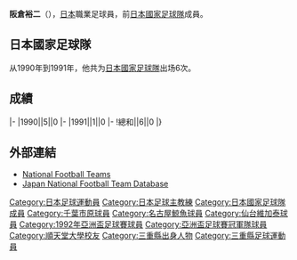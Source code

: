 {{noteta|G1=足球}}{{infobox Football biography
|name=阪倉裕二
|image=
|fullname=阪倉裕二
|birth_date={{Birth date and age|1967|6|7}}
|cityofbirth=[[三重縣|三重縣]]
|countryofbirth=[[日本|日本]]
|height=1.78 m
|position=[[後衛_(足球)|後衛]]
|currentclub=
|years=
|clubs=
|caps(goals)=
|nationalyears=1990-1991
|nationalteam=[[日本國家足球隊|日本]]
|nationalcaps(goals)=6 (0)
|manageryears1= 2001
|managerclubs1= [[橫濱FC|橫濱FC]]
|manageryears2= 2014-2015
|managerclubs2= [[栃木足球會|栃木足球會]]
}}
'''阪倉裕二'''（{{Bd|1967年|6月7日||}}），[[日本|日本]]職業足球員，前[[日本國家足球隊|日本國家足球隊]]成員。

==日本國家足球隊==
从1990年到1991年，他共为[[日本國家足球隊|日本國家足球隊]]出场6次。

==成績==
{{noteta|G1=足球}}{{Football player national team statistics|JPN}}
|-
|1990||5||0
|-
|1991||1||0
|-
!總和||6||0
|}

==外部連結==
{{Reflist}}
*[http://www.national-football-teams.com/v2/player.php?id=35814 National Football Teams] {{Wayback|url=http://www.national-football-teams.com/v2/player.php?id=35814 |date=20121012110639 }}
*[https://web.archive.org/web/20130922012148/http://www.japannationalfootballteam.com/en/players/sakakura_yuji.html Japan National Football Team Database]

{{1988年亞洲盃足球賽日本參賽名單}}
{{1992年亞洲盃足球賽日本參賽名單}}

[[Category:日本足球運動員|Category:日本足球運動員]]
[[Category:日本足球主教練|Category:日本足球主教練]]
[[Category:日本國家足球隊成員|Category:日本國家足球隊成員]]
[[Category:千葉市原球員|Category:千葉市原球員]]
[[Category:名古屋鯨魚球員|Category:名古屋鯨魚球員]]
[[Category:仙台維加泰球員|Category:仙台維加泰球員]]
[[Category:1992年亞洲盃足球賽球員|Category:1992年亞洲盃足球賽球員]]
[[Category:亞洲盃足球賽冠軍隊球員|Category:亞洲盃足球賽冠軍隊球員]]
[[Category:順天堂大學校友|Category:順天堂大學校友]]
[[Category:三重縣出身人物|Category:三重縣出身人物]]
[[Category:三重縣足球運動員|Category:三重縣足球運動員]]

{{Japan-sport-bio-stub}}
{{Soccer-player-stub}}